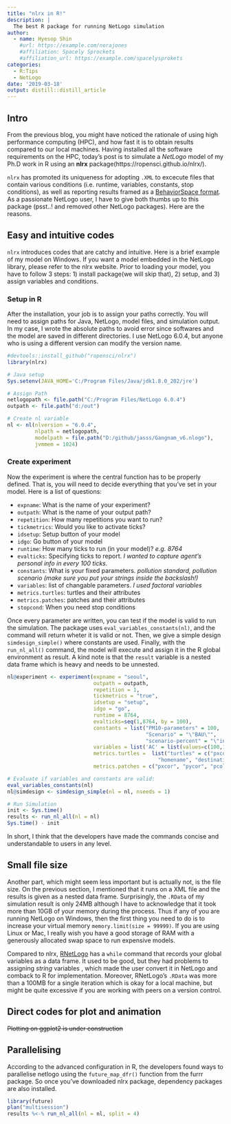 ```yaml
---
title: "nlrx in R!"
description: |
  The best R package for running NetLogo simulation
author:
  - name: Hyesop Shin
    #url: https://example.com/norajones
    #affiliation: Spacely Sprockets
    #affiliation_url: https://example.com/spacelysprokets
categories: 
  - R:Tips
  - NetLogo
date: '2019-03-18'
output: distill::distill_article
---
```


## Intro
From the previous blog, you might have noticed the rationale of using high performance computing (HPC), and how fast it is to obtain results compared to our local machines. Having installed all the software requirements on the HPC, today's post is to simulate a *NetLogo* model of my Ph.D work in R using an **nlrx** package(https://ropensci.github.io/nlrx/).

`nlrx` has promoted its uniqueness for adopting `.XML` to excecute files that contain various conditions (i.e. runtime, variables, constants, stop conditions), as well as reporting results framed as a [BehaviorSpace format](https://ccl.northwestern.edu/netlogo/docs/behaviorspace.html). As a passionate NetLogo user, I have to give both thumbs up to this package (psst..! and removed other NetLogo packages). Here are the reasons.



## Easy and intuitive codes
`nlrx` introduces codes that are catchy and intuitive. Here is a brief example of my model on Windows. If you want a model embedded in the NetLogo library, please refer to the nlrx website.
Prior to loading your model, you have to follow 3 steps: 1) install package(we will skip that), 2) setup, and 3) assign variables and conditions. 


### Setup in R

After the installation, your job is to assign your paths correctly. You will need to assign paths for Java, NetLogo, model files, and simulation output. In my case, I wrote the absolute paths to avoid error since softwares and the model are saved in different directories. I use NetLogo 6.0.4, but anyone who is using a different version can modify the version name.

```r
#devtools::install_github("ropensci/nlrx")
library(nlrx)

# Java setup
Sys.setenv(JAVA_HOME='C:/Program Files/Java/jdk1.8.0_202/jre')

# Assign Path
netlogopath <- file.path("C:/Program Files/NetLogo 6.0.4")
outpath <- file.path("d:/out")

# Create nl variable
nl <- nl(nlversion = "6.0.4",
         nlpath = netlogopath,
         modelpath = file.path("D:/github/jasss/Gangnam_v6.nlogo"),
         jvmmem = 1024)
```

### Create experiment

Now the experiment is where the central function has to be properly defined. That is, you will need to decide everything that you've set in your model. Here is a list of questions:

* `expname`: What is the name of your experiment?
* `outpath`: What is the name of your output path?
* `repetition`: How many repetitions you want to run?
* `tickmetrics`: Would you like to activate ticks?
* `idsetup`: Setup button of your model
* `idgo`: Go button of your model
* `runtime`: How many ticks to run (in your model)? *e.g. 8764*
* `evalticks`: Specifying ticks to report. *I wanted to capture agent's personal info in every 100 ticks.*
* `constants`: What is your fixed parameters. *pollution standard, pollution scenario (make sure you put your strings inside the backslash!)*
* `variables`: list of changable parameters. *I used factoral variables*
* `metrics.turtles`: turtles and their attributes
* `metrics.patches`: patches and their attributes
* `stopcond`: When you need stop conditions

Once every parameter are written, you can test if the model is valid to run the simulation. The package uses `eval_variables_constants(nl)`, and the command will return wheter it is valid or not. Then, we give a simple design `simdesign_simple()` where constants are used. Finally, with the `run_nl_all()` command, the model will execute and assign it in the R global environment as result. A kind note is that the `result` variable is a nested data frame which is heavy and needs to be unnested.

```r
nl@experiment <- experiment(expname = "seoul",
                            outpath = outpath,
                            repetition = 1,   
                            tickmetrics = "true",
                            idsetup = "setup",  
                            idgo = "go",        
                            runtime = 8764,
                            evalticks=seq(1,8764, by = 100),
                            constants = list("PM10-parameters" = 100,
                                             "Scenario" = "\"BAU\"",
                                             "scenario-percent" = "\"inc-sce\""),
                            variables = list('AC' = list(values=c(100,150,200))),
                            metrics.turtles =  list("turtles" = c("pxcor", "pycor", "color", "heading", "who", 
                                                 "homename", "destinationName", "age", "health")),
                            metrics.patches = c("pxcor", "pycor", "pcolor"))

# Evaluate if variables and constants are valid:
eval_variables_constants(nl)
nl@simdesign <- simdesign_simple(nl = nl, nseeds = 1)

# Run Simulation
init <- Sys.time()
results <- run_nl_all(nl = nl)
Sys.time() - init
```
In short, I think that the developers have made the commands concise and understandable to users in any level.


## Small file size
Another part, which might seem less important but is actually not, is the file size. On the previous section, I mentioned that it runs on a XML file and the results is given as a nested data frame. Surprisingly, the `.RData` of my simulation result is only 24MB although I have to acknowledge that it took more than 10GB of your memory during the process. Thus if any of you are running NetLogo on Windows, then the first thing you need to do is to increase your virtual memory `memory.limit(size = 99999)`. If you are using Linux or Mac, I really wish you have a good storage of RAM with a generously allocated swap space to run expensive models.

Compared to nlrx, [RNetLogo](http://rnetlogo.r-forge.r-project.org/) has a `while` command that records your global variables as a data frame. It used to be good, but they had problems to assigning *string* variables , which made the user convert it in NetLogo and comback to R for implementation. Moreover, RNetLogo's `.RData` was more than a 100MB for a single iteration which is okay for a local machine, but might be quite excessive if you are working with peers on a version control.


## Direct codes for plot and animation
~~Plotting on ggplot2 is under construction~~


## Parallelising

According to the advanced configuration in R, the developers found ways to parallelise netlogo using the `future_map_dfr()` function from the furrr package. So once you've downloaded nlrx package, dependency packages are also installed.
```r
library(future)
plan("multisession")
results %<-% run_nl_all(nl = nl, split = 4)

```

